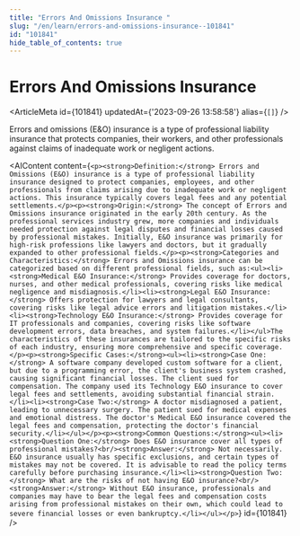 ```yaml
---
title: "Errors And Omissions Insurance "
slug: "/en/learn/errors-and-omissions-insurance--101841"
id: "101841"
hide_table_of_contents: true
---
```



# Errors And Omissions Insurance 

<ArticleMeta id={101841} updatedAt={'2023-09-26 13:58:58'} alias={`[]`} />
<div className='border-solid border-b border-t-0 my-4 border-[var(--ifm-color-gray-300)]' />

Errors and omissions (E&O) insurance is a type of professional liability insurance that protects companies, their workers, and other professionals against claims of inadequate work or negligent actions.

<AIContent content={`<p><strong>Definition:</strong> Errors and Omissions (E&O) insurance is a type of professional liability insurance designed to protect companies, employees, and other professionals from claims arising due to inadequate work or negligent actions. This insurance typically covers legal fees and any potential settlements.</p><p><strong>Origin:</strong> The concept of Errors and Omissions insurance originated in the early 20th century. As the professional services industry grew, more companies and individuals needed protection against legal disputes and financial losses caused by professional mistakes. Initially, E&O insurance was primarily for high-risk professions like lawyers and doctors, but it gradually expanded to other professional fields.</p><p><strong>Categories and Characteristics:</strong> Errors and Omissions insurance can be categorized based on different professional fields, such as:<ul><li><strong>Medical E&O Insurance:</strong> Provides coverage for doctors, nurses, and other medical professionals, covering risks like medical negligence and misdiagnosis.</li><li><strong>Legal E&O Insurance:</strong> Offers protection for lawyers and legal consultants, covering risks like legal advice errors and litigation mistakes.</li><li><strong>Technology E&O Insurance:</strong> Provides coverage for IT professionals and companies, covering risks like software development errors, data breaches, and system failures.</li></ul>The characteristics of these insurances are tailored to the specific risks of each industry, ensuring more comprehensive and specific coverage.</p><p><strong>Specific Cases:</strong><ul><li><strong>Case One:</strong> A software company developed custom software for a client, but due to a programming error, the client's business system crashed, causing significant financial losses. The client sued for compensation. The company used its Technology E&O insurance to cover legal fees and settlements, avoiding substantial financial strain.</li><li><strong>Case Two:</strong> A doctor misdiagnosed a patient, leading to unnecessary surgery. The patient sued for medical expenses and emotional distress. The doctor's Medical E&O insurance covered the legal fees and compensation, protecting the doctor's financial security.</li></ul></p><p><strong>Common Questions:</strong><ul><li><strong>Question One:</strong> Does E&O insurance cover all types of professional mistakes?<br/><strong>Answer:</strong> Not necessarily. E&O insurance usually has specific exclusions, and certain types of mistakes may not be covered. It is advisable to read the policy terms carefully before purchasing insurance.</li><li><strong>Question Two:</strong> What are the risks of not having E&O insurance?<br/><strong>Answer:</strong> Without E&O insurance, professionals and companies may have to bear the legal fees and compensation costs arising from professional mistakes on their own, which could lead to severe financial losses or even bankruptcy.</li></ul></p>`} id={101841} />
